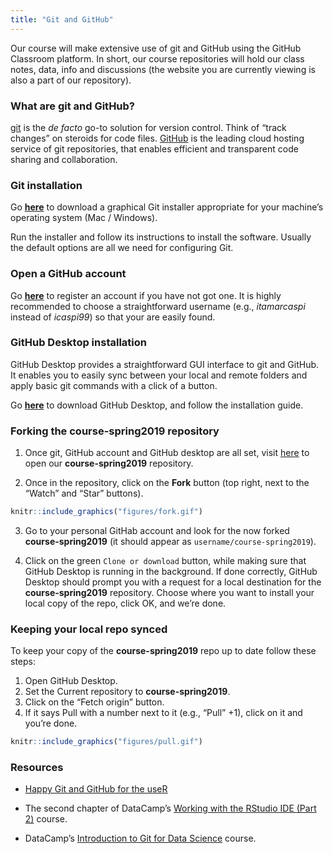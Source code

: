 ```yaml
---
title: "Git and GitHub"
---
```


Our course will make extensive use of git and GitHub using the GitHub Classroom platform. In short, our course repositories will hold our class notes, data, info and discussions (the website you are currently viewing is also a part of our repository).


### What are git and GitHub?

[git](https://git-scm.com/) is the *de facto* go-to solution for version control. Think of "track changes" on steroids for code files. [GitHub](https://github.com/) is the leading cloud hosting service of git repositories, that enables efficient and transparent code sharing and collaboration.


### Git installation

Go [**here**](http://git-scm.com/downloads) to download a graphical Git installer appropriate for your machine’s operating system (Mac / Windows).

Run the installer and follow its instructions to install the software. Usually the default options are all we need for configuring Git.


### Open a GitHub account
  
Go [**here**](http://github.com) to register an account if you have not got one. It is highly recommended to choose a straightforward username (e.g., *itamarcaspi* instead of *icaspi99*) so that your are easily found.

### GitHub Desktop installation

GitHub Desktop provides a straightforward GUI interface to git and GitHub. It enables you to easily sync between your local and remote folders and apply basic git commands with a click of a button. 

Go [**here**](https://desktop.github.com/) to download GitHub Desktop, and follow the installation guide. 

### Forking the __course-spring2019__ repository

1. Once git, GitHub account and GitHub desktop are all set, visit  [here](https://github.com/huji-ml4econ/course-spring2019) to open our __course-spring2019__ repository.   

2. Once in the repository, click on the **Fork** button (top right, next to the "Watch" and "Star" buttons).  

```r

knitr::include_graphics("figures/fork.gif")

```

3. Go to your personal GitHab account and look for the now forked __course-spring2019__ (it should appear as `username/course-spring2019`).  

4. Click on the green `Clone or download` button, while making sure that GitHub Desktop is running in the background. If done correctly, GitHub Desktop should prompt you with a request for a local destination for the __course-spring2019__ repository. Choose where you want to install your local copy of the repo, click OK, and we're done. 


### Keeping your local repo synced

To keep your copy of the __course-spring2019__ repo up to date follow these steps:

1. Open GitHub Desktop.
2. Set the Current repository to __course-spring2019__.
3. Click on the "Fetch origin" button.
4. If it says Pull with a number next to it (e.g., "Pull" +1), click on it and you're done.

```r

knitr::include_graphics("figures/pull.gif")

```


### Resources

+ [Happy Git and GitHub for the useR](https://happygitwithr.com/)

+ The second chapter of DataCamp's [Working with the RStudio IDE (Part 2)](https://www.datacamp.com/courses/working-with-the-rstudio-ide-part-2) course.

+ DataCamp's [Introduction to Git for Data Science](https://www.datacamp.com/courses/introduction-to-git-for-data-science) course.